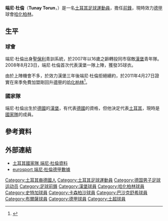 {{noteta
|G1=德甲
|T=zh-hans:图纳伊·托伦;zh-hk:端尼·杜倫;zh-tw:圖納伊·托倫;
|1=zh-hans:托伦;zh-hk:杜倫;zh-tw:托倫;
|2=zh-hans:图纳伊;zh-hk:端尼;zh-tw:圖納伊;
}}
{{Infobox Football biography
|               image = [[File:Tunay_torun.jpg|250px]]
|          playername = 端尼·杜倫<br />''Tunay Torun''
|            fullname = Tunay Torun
|              height = {{height|m=1.76}}
|            nickname = 
|         dateofbirth = {{birth date and age|1990|4|1}}
|         cityofbirth = [[漢堡市|漢堡]]
|      countryofbirth = {{BRD}}
|         currentclub = [[斯图加特足球俱乐部|斯图加特足球俱乐部]]
|          clubnumber = 17
|            position = [[前鋒_(足球)|前鋒]]
|          youthyears = 1996-2006<br />2006-2007
|          youthclubs = [[聖保利足球俱樂部|聖保利]]<br />[[漢堡足球俱樂部|漢堡]]
|               years = 2007–2011<br />2008-2011<br />2011-2012<br />2012-
|               clubs = [[漢堡足球俱樂部|漢堡二隊]]<br />[[漢堡足球俱樂部|漢堡]]<br />[[柏林赫塔足球俱乐部|哈化柏林]]<br />[[斯图加特足球俱乐部|斯图加特足球俱乐部]]
|         caps(goals) = 47 (16)<br />27 {{0}}(2)<br />20 {{0}}(4)<br />{{0}}0 {{0}}(0)
|       nationalyears = 2009– <br />2011-
|        nationalteam = [[土耳其21歲以下國家足球隊|土耳其U21]]<br />[[土耳其國家足球隊|土耳其]]
| nationalcaps(goals) = {{0}}7 {{0}}(3)<br />{{0}}1 {{0}}(0)
|            pcupdate = 2012年6月6日
|            ntupdate = 2011年7月31日 (日) 01:24 (UTC)
}}
'''端尼·杜倫'''（'''Tunay Torun'''，{{bd|1990年|4月21日|catidx=Torun, Tunay}}）是一名[[土耳其|土耳其]][[足球|足球]][[運動員|運動員]]，擔任[[前鋒_(足球)|前鋒]]，現時效力[[德甲|德甲]]球會[[柏林赫塔足球俱乐部|哈化柏林]]。

== 生平 ==
=== 球會 ===
端尼·杜倫出身[[聖保利足球俱樂部|聖保利]]青訓系統，於2007年以16歲之齡轉投同市宿敵[[漢堡足球俱樂部|漢堡]]青年隊。2008年8月23日，端尼·杜倫首次代表漢堡一隊上陣，獲發35球衣。

由於上陣機會不多，於效力漢堡三年後端尼·杜倫拒絕續約，於2011年4月27日證實在來季免費加盟剛回升[[德甲|德甲]]的[[柏林赫塔足球俱乐部|哈化柏林]]<ref>{{cite news |language=zh-hans |url=http://www.dfo.cn/dfo/show.asp?id=11278 |title=托伦夏天告别汉堡 欲在赫塔迎来新突破 |publisher=德国足球在线 |date=2011-04-28 |accessdate=2011-07-31 }}{{dead link|date=2018年4月 |bot=InternetArchiveBot |fix-attempted=yes }}</ref>。

=== 國家隊 ===
端尼·杜倫出生於[[德國|德國]]的[[漢堡市|漢堡]]，有代表[[德國國家足球隊|德國]]的資格，但他決定代表[[土耳其|土耳其]]，現時是[[土耳其國家足球隊|國家隊]]的成員。

== 參考資料 ==
{{reflist}}

== 外部連結 ==
* [http://www.tff.org/Default.aspx?pageId=30&kisiId=1063454 土耳其國家隊 端尼·杜倫資料] {{Wayback|url=http://www.tff.org/Default.aspx?pageId=30&kisiId=1063454 |date=20210113201931 }}{{tr}}
* [http://eurosport.sports.sohu.com/football/person_prs149844.shtml eurosport 端尼·杜倫德甲數據]{{dead link|date=2018年4月 |bot=InternetArchiveBot |fix-attempted=yes }}{{zh-hans}}

{{DEFAULTSORT:Torun, Tunay}}
[[Category:土耳其裔德國人|Category:土耳其裔德國人]]
[[Category:土耳其足球運動員|Category:土耳其足球運動員]]
[[Category:德国男子足球运动员|Category:德国男子足球运动员]]
[[Category:足球前鋒|Category:足球前鋒]]
[[Category:漢堡球員|Category:漢堡球員]]
[[Category:哈化柏林球員|Category:哈化柏林球員]]
[[Category:史特加球員|Category:史特加球員]]
[[Category:卡森柏沙球員|Category:卡森柏沙球員]]
[[Category:巴沙克舒希球員|Category:巴沙克舒希球員]]
[[Category:布爾薩球員|Category:布爾薩球員]]
[[Category:德甲球員|Category:德甲球員]]
[[Category:土超球員|Category:土超球員]]